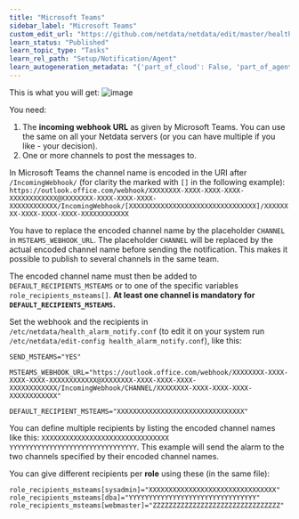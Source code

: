 ```yaml
---
title: "Microsoft Teams"
sidebar_label: "Microsoft Teams"
custom_edit_url: "https://github.com/netdata/netdata/edit/master/health/notifications/msteams/README.md"
learn_status: "Published"
learn_topic_type: "Tasks"
learn_rel_path: "Setup/Notification/Agent"
learn_autogeneration_metadata: "{'part_of_cloud': False, 'part_of_agent': True}"
---
```



This is what you will get:
![image](https://user-images.githubusercontent.com/1122372/92710359-0385e680-f358-11ea-8c52-f366a4fb57dd.png)

You need:

1.  The **incoming webhook URL** as given by Microsoft Teams. You can use the same on all your Netdata servers (or you can have multiple if you like - your decision).
2.  One or more channels to post the messages to.

In Microsoft Teams the channel name is encoded in the URI after `/IncomingWebhook/` (for clarity the marked with `[]` in the following example): `https://outlook.office.com/webhook/XXXXXXXX-XXXX-XXXX-XXXX-XXXXXXXXXXXX@XXXXXXXX-XXXX-XXXX-XXXX-XXXXXXXXXXXX/IncomingWebhook/[XXXXXXXXXXXXXXXXXXXXXXXXXXXXXXXX]/XXXXXXXX-XXXX-XXXX-XXXX-XXXXXXXXXXXX`

You have to replace the encoded channel name by the placeholder `CHANNEL` in `MSTEAMS_WEBHOOK_URL`. The placeholder `CHANNEL` will be replaced by the actual encoded channel name before sending the notification. This makes it possible to publish to several channels in the same team.

The encoded channel name must then be added to `DEFAULT_RECIPIENTS_MSTEAMS` or to one of the specific variables `role_recipients_msteams[]`. **At least one channel is mandatory for `DEFAULT_RECIPIENTS_MSTEAMS`.**

Set the webhook and the recipients in `/etc/netdata/health_alarm_notify.conf` (to edit it on your system run `/etc/netdata/edit-config health_alarm_notify.conf`), like this:

```
SEND_MSTEAMS="YES"

MSTEAMS_WEBHOOK_URL="https://outlook.office.com/webhook/XXXXXXXX-XXXX-XXXX-XXXX-XXXXXXXXXXXX@XXXXXXXX-XXXX-XXXX-XXXX-XXXXXXXXXXXX/IncomingWebhook/CHANNEL/XXXXXXXX-XXXX-XXXX-XXXX-XXXXXXXXXXXX"

DEFAULT_RECIPIENT_MSTEAMS="XXXXXXXXXXXXXXXXXXXXXXXXXXXXXXXX"
```

You can define multiple recipients by listing the encoded channel names like this: `XXXXXXXXXXXXXXXXXXXXXXXXXXXXXXXX YYYYYYYYYYYYYYYYYYYYYYYYYYYYYYYY`. 
This example will send the alarm to the two channels specified by their encoded channel names.

You can give different recipients per **role** using these (in the same file):

```
role_recipients_msteams[sysadmin]="XXXXXXXXXXXXXXXXXXXXXXXXXXXXXXXX"
role_recipients_msteams[dba]="YYYYYYYYYYYYYYYYYYYYYYYYYYYYYYYY"
role_recipients_msteams[webmaster]="ZZZZZZZZZZZZZZZZZZZZZZZZZZZZZZZZ"
```



